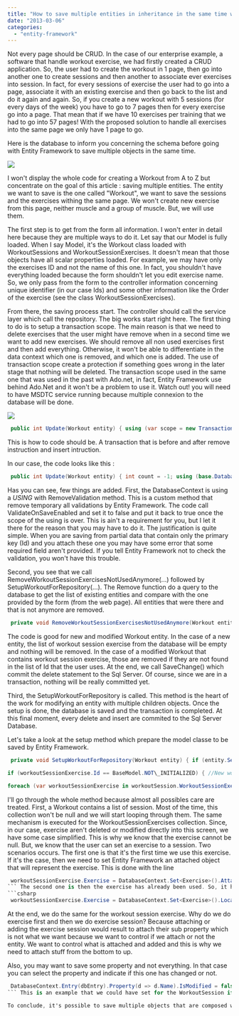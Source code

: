```yaml
---
title: "How to save multiple entities in inheritance in the same time with Entity Framework 5.0"
date: "2013-03-06"
categories: 
  - "entity-framework"
---
```


Not every page should be CRUD. In the case of our enterprise example, a software that handle workout exercise, we had firstly created a CRUD application. So, the user had to create the workout in 1 page, then go into another one to create sessions and then another to associate ever exercises into session. In fact, for every sessions of exercise the user had to go into a page, associate it with an existing exercise and then go back to the list and do it again and again. So, if you create a new workout with 5 sessions (for every days of the week) you have to go to 7 pages then for every exercise go into a page. That mean that if we have 10 exercises per training that we had to go into 57 pages! With the proposed solution to handle all exercises into the same page we only have 1 page to go.

Here is the database to inform you concerning the schema before going with Entity Framework to save multiple objects in the same time.

![](images/DatabaseWorkout-196x400.png)

I won't display the whole code for creating a Workout from A to Z but concentrate on the goal of this article : saving multiple entities. The entity we want to save is the one called "Workout", we want to save the sessions and the exercises withing the same page. We won't create new exercise from this page, neither muscle and a group of muscle. But, we will use them.

The first step is to get from the form all information. I won't enter in detail here because they are multiple ways to do it. Let say that our Model is fully loaded. When I say Model, it's the Workout class loaded with WorkoutSessions and WorkoutSessionExercises. It doesn't mean that those objects have all scalar properties loaded. For example, we may have only the exercises ID and not the name of this one. In fact, you shouldn't have everything loaded because the form shouldn't let you edit exercise name. So, we only pass from the form to the controller information concerning unique identifier (in our case Ids) and some other information like the Order of the exercise (see the class WorkoutSessionExercises).

From there, the saving process start. The controller should call the service layer which call the repository. The big works start right here. The first thing to do is to setup a transaction scope. The main reason is that we need to delete exercises that the user might have remove when in a second time we want to add new exercises. We should remove all non used exercises first and then add everything. Otherwise, it won't be able to differentiate in the data context which one is removed, and which one is added. The use of transaction scope create a protection if something goes wrong in the later stage that nothing will be deleted. The transaction scope used in the same one that was used in the past with Ado.net, in fact, Entity Framework use behind Ado.Net and it won't be a problem to use it. Watch out! you will need to have MSDTC service running because multiple connexion to the database will be done.

![](images/msdtc-356x400.png)


```csharp
 public int Update(Workout entity) { using (var scope = new TransactionScope()) { // Remove // Insert scope.Complete(); } } 
```

This is how to code should be. A transaction that is before and after remove instruction and insert intruction.

In our case, the code looks like this :


```csharp
 public int Update(Workout entity) { int count = -1; using (base.DatabaseContext.RemoveValidation()) { using (var scope = new TransactionScope()) { RemoveWorkoutSessionExercisesNotUsedAnymore(entity); SetupWorkoutForRepository(entity); DatabaseContext.UpdateOwnable(entity); var ent = DatabaseContext.SetOwnable<Workout>().Local.SingleOrDefault(d => d.Id == entity.Id); DatabaseContext.Entry(ent).CurrentValues.SetValues(entity); count = DatabaseContext.SaveChanges(); scope.Complete(); } } return count; } 
```

Has you can see, few things are added. First, the DatabaseContext is using a _USING_ with RemoveValidation method. This is a custom method that remove temporary all validations by Entity Framework. The code call ValidateOnSaveEnabled and set it to false and put it back to true once the scope of the using is over. This is ain't a requirement for you, but I let it there for the reason that you may have to do it. The justification is quite simple. When you are saving from partial data that contain only the primary key (Id) and you attach these one you may have some error that some required field aren't provided. If you tell Entity Framework not to check the validation, you won't have this trouble.

Second, you see that we call RemoveWorkoutSessionExercisesNotUsedAnymore(...) followed by SetupWorkoutForRepository(...). The Remove function do a query to the database to get the list of existing entities and compare with the one provided by the form (from the web page). All entities that were there and that is not anymore are removed.


```csharp
 private void RemoveWorkoutSessionExercisesNotUsedAnymore(Workout entity) { var listWorkoutSessionExerciseThatStillRemain = entity.Sessions.SelectMany(d=>d.WorkoutSessionExercises).Select(d=>d.Id).ToArray(); var workoutSessionExerciseFromDatabase = DatabaseContext.SetOwnable<WorkoutSessionExercise>() .Where(d=>!listWorkoutSessionExerciseThatStillRemain.Contains(d.Id) && d.WorkoutSession.Workout.Id == entity.Id) ; foreach (var sessionExercise in workoutSessionExerciseFromDatabase) { DatabaseContext.SetOwnable<WorkoutSessionExercise>().Remove(sessionExercise); } DatabaseContext.SaveChanges(); } 
```

The code is good for new and modified Workout entity. In the case of a new entity, the list of workout session exercise from the database will be empty and nothing will be removed. In the case of a modified Workout that contains workout session exercise, those are removed if they are not found in the list of Id that the user uses. At the end, we call SaveChange() which commit the delete statement to the Sql Server. Of course, since we are in a transaction, nothing will be really committed yet.

Third, the SetupWorkoutForRepository is called. This method is the heart of the work for modifying an entity with multiple children objects. Once the setup is done, the database is saved and the transaction is completed. At this final moment, every delete and insert are commited to the Sql Server Database.

Let's take a look at the setup method which prepare the model classe to be saved by Entity Framework.


```csharp
 private void SetupWorkoutForRepository(Workout entity) { if (entity.Sessions != null) { foreach (var workoutSession in entity.Sessions) { if (workoutSession.WorkoutSessionExercises != null) { foreach (var workoutSessionExercise in workoutSession.WorkoutSessionExercises) { if (workoutSessionExercise.Exercise != null) { if (workoutSessionExercise.Exercise.Id == BaseModel.NOT\_INITIALIZED) { workoutSessionExercise.Exercise = null; //Should never go there } else { if (DatabaseContext.Set<Exercise>().Local.All(e => e.Id != workoutSessionExercise.Exercise.Id)) { workoutSessionExercise.Exercise = DatabaseContext.Set<Exercise>().Attach(workoutSessionExercise.Exercise); } else { workoutSessionExercise.Exercise = DatabaseContext.Set<Exercise>().Local.Single(e => e.Id == workoutSessionExercise.Exercise.Id); } } }

if (workoutSessionExercise.Id == BaseModel.NOT\_INITIALIZED) { //New workout session exercise DatabaseContext.SetOwnable<WorkoutSessionExercise>().Add(workoutSessionExercise); } else { if (DatabaseContext.Set<WorkoutSessionExercise>().Local.All(e => e.Id != workoutSessionExercise.Id)) { DatabaseContext.SetOwnable<WorkoutSessionExercise>().Attach(workoutSessionExercise); } } } if (workoutSession.Id == BaseModel.NOT\_INITIALIZED) { DatabaseContext.SetOwnable<WorkoutSession>().Add(workoutSession); } else { var dbEntry = DatabaseContext.SetOwnable<WorkoutSession>().Local.SingleOrDefault(e => e.Id == workoutSession.Id); if (dbEntry==null) { dbEntry = DatabaseContext.SetOwnable<WorkoutSession>().Attach(workoutSession); } }

foreach (var workoutSessionExercise in workoutSession.WorkoutSessionExercises) { workoutSessionExercise.WorkoutSession = DatabaseContext.SetOwnable<WorkoutSession>().Local.SingleOrDefault(d=>d.Id == workoutSession.Id); } } } } } 
```

I'll go through the whole method because almost all possibles care are treated. First, a Workout contains a list of session. Most of the time, this collection won't be null and we will start looping through them. The same mechanism is executed for the WorkoutSessionExercises collection. Since, in our case, exercise aren't deleted or modified directly into this screen, we have some case simplified. This is why we know that the exercise cannot be null. But, we know that the user can set an exercise to a session. Two scenarios occurs. The first one is that it's the first time we use this exercise. If it's the case, then we need to set Entity Framework an attached object that will represent the exercise. This is done with the line 
```csharp
 workoutSessionExercise.Exercise = DatabaseContext.Set<Exercise>().Attach(workoutSessionExercise.Exercise); 
``` The second one is then the exercise has already been used. So, it has already been attached or has been added. We use the Local property to get the instance of the entity from Entity Framework this give us the certitude that we are working on the same Exercise. 
```csharp
 workoutSessionExercise.Exercise = DatabaseContext.Set<Exercise>().Local.Single(e => e.Id == workoutSessionExercise.Exercise.Id); 
```

At the end, we do the same for the workout session exercise. Why do we do exercise first and then we do exercise session? Because attaching or adding the exercise session would result to attach their sub property which is not what we want because we want to control if we attach or not the entity. We want to control what is attached and added and this is why we need to attach stuff from the bottom to up.

Also, you may want to save some property and not everything. In that case you can select the property and indicate if this one has changed or not. 
```csharp
 DatabaseContext.Entry(dbEntry).Property(d => d.Name).IsModified = false; 
``` This is an example that we could have set for the WorkoutSession if we would have like not to change the WorkoutSession name.

To conclude, it's possible to save multiple objects that are composed withing a single Entity Framework data context. This approach is not without negative effect. You will soon realize that it requires some time to code every attachment correctly and depending of how your objects are composed and how you use Entity Framework (with or without ID for each foreign key, with or without loading the full graph) your configuration will change.
